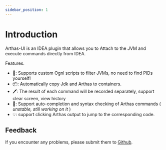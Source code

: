 ```yaml
---
sidebar_position: 1
---
```


# Introduction

Arthas-UI is an IDEA plugin that allows you to Attach to the JVM and execute commands directly from IDEA.

Features.

- 📖: Supports custom Ognl scripts to filter JVMs, no need to find PIDs yourself!
- 📦: Automatically copy Jdk and Arthas to containers.
- 🖊: The result of each command will be recorded separately, support clear screen, view history
- 🔎: Support auto-completion and syntax checking of Arthas commands ( *unstable, still working on it* )
- 💡: support clicking Arthas output to jump to the corresponding code.


## Feedback

If you encounter any problems, please submit them to [Github](https://github.com/vudsen/arthas-ui/issues).
